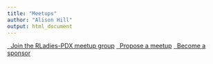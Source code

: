 ```yaml
---
title: "Meetups"
author: "Alison Hill"
output: html_document
---
```


<div class="list-group">
  <a class="list-group-item" href="https://www.meetup.com/R-Ladies-PDX/" target="_blank"><i class="fa fa-meetup fa-fw fa-lg fa-rladies" aria-hidden="true"></i>&nbsp; Join the RLadies-PDX meetup group</a>
  <a class="list-group-item" href="/form/"><i class="fa fa-microphone fa-fw fa-lg fa-rladies" aria-hidden="true"></i>&nbsp; Propose a meetup</a>
  <a class="list-group-item" href="#"><i class="fa fa-money fa-fw fa-lg fa-rladies" aria-hidden="true"></i>&nbsp; Become a sponsor</a>
</div>